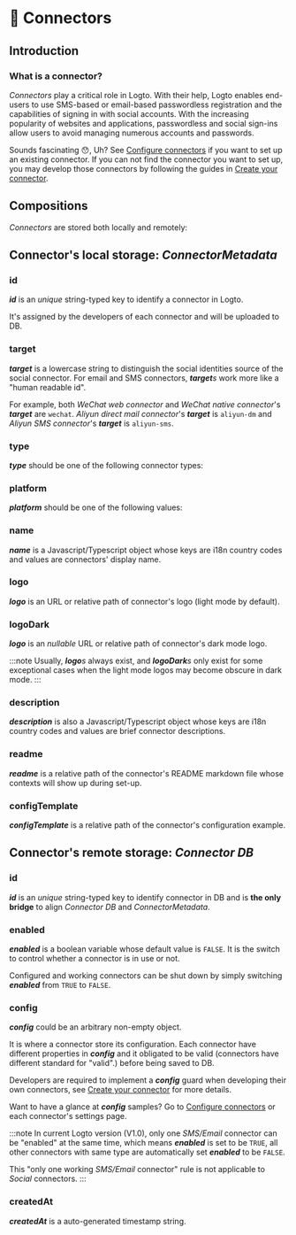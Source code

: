 
# 🔌 Connectors

## Introduction

### What is a connector?

_Connectors_ play a critical role in Logto. With their help, Logto enables end-users to use SMS-based or email-based passwordless registration and the capabilities of signing in with social accounts. With the increasing popularity of websites and applications, passwordless and social sign-ins allow users to avoid managing numerous accounts and passwords.

Sounds fascinating :hushed:, Uh? See [Configure connectors](../../recipes/configure-connectors/) if you want to set up an existing connector. If you can not find the connector you want to set up, you may develop those connectors by following the guides in [Create your connector](../../recipes/create-your-connector/).

## Compositions

_Connectors_ are stored both locally and remotely:

<ConnectorStorageIntro />

## Connector's local storage: _ConnectorMetadata_

### id

_**id**_ is an _unique_ string-typed key to identify a connector in Logto.

It's assigned by the developers of each connector and will be uploaded to DB.

### target

_**target**_ is a lowercase string to distinguish the social identities source of the social connector.
For email and SMS connectors, _**target**s_ work more like a "human readable id".

For example, both _WeChat web connector_ and _WeChat native connector_'s _**target**_ are `wechat`. _Aliyun direct mail connector_'s _**target**_ is `aliyun-dm` and _Aliyun SMS connector_'s _**target**_ is `aliyun-sms`.

### type

_**type**_ should be one of the following connector types:

<ConnectorTypeIntro />

### platform

_**platform**_ should be one of the following values:

<ConnectorPlatformIntro />

### name

_**name**_ is a Javascript/Typescript object whose keys are i18n country codes and values are connectors' display name.

### logo

_**logo**_ is an URL or relative path of connector's logo (light mode by default).

### logoDark

_**logo**_ is an _nullable_ URL or relative path of connector's dark mode logo.

:::note
Usually, _**logo**s_ always exist, and _**logoDark**s_ only exist for some exceptional cases when the light mode logos may become obscure in dark mode.
:::

### description

_**description**_ is also a Javascript/Typescript object whose keys are i18n country codes and values are brief connector descriptions.

### readme

_**readme**_ is a relative path of the connector's README markdown file whose contexts will show up during set-up.

### configTemplate

_**configTemplate**_ is a relative path of the connector's configuration example.

## Connector's remote storage: _Connector DB_

### id

_**id**_ is an _unique_ string-typed key to identify connector in DB and is **the only bridge** to align _Connector DB_ and _ConnectorMetadata_.

### enabled

_**enabled**_ is a boolean variable whose default value is `FALSE`. It is the switch to control whether a connector is in use or not.

Configured and working connectors can be shut down by simply switching _**enabled**_ from `TRUE` to `FALSE`.

### config

_**config**_ could be an arbitrary non-empty object.

It is where a connector store its configuration. Each connector have different properties in _**config**_ and it obligated to be valid (connectors have different standard for "valid".) before being saved to DB.

Developers are required to implement a _**config**_ guard when developing their own connectors, see [Create your connector](../../recipes/create-your-connector/) for more details.

Want to have a glance at _**config**_ samples? Go to [Configure connectors](../../recipes/configure-connectors/) or each connector's settings page.

:::note
In current Logto version (V1.0), only one _SMS/Email_ connector can be "enabled" at the same time, which means _**enabled**_ is set to be `TRUE`, all other connectors with same type are automatically set _**enabled**_ to be `FALSE`.

This "only one working _SMS/Email_ connector" rule is not applicable to _Social_ connectors.
:::

### createdAt

_**createdAt**_ is a auto-generated timestamp string.

